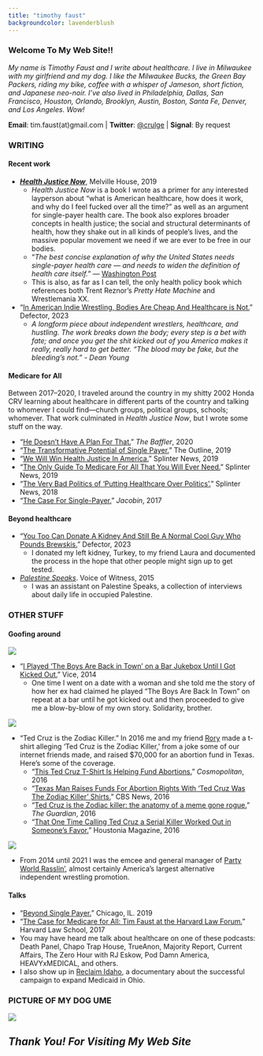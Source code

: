 ```yaml
---
title: "timothy faust"
backgroundcolor: lavenderblush
---
```


### Welcome To My Web Site!!

*My name is Timothy Faust and I write about healthcare. I live in Milwaukee with my girlfriend and my dog. I like the Milwaukee Bucks, the Green Bay Packers, riding my bike, coffee with a whisper of Jameson, short fiction, and Japanese neo-noir. I’ve also lived in Philadelphia, Dallas, San Francisco, Houston, Orlando, Brooklyn, Austin, Boston, Santa Fe, Denver, and Los Angeles. Wow!*

**Email**: tim.faust(at)gmail.com | **Twitter**: [@crulge](https://www.twitter.com/crulge) | **Signal**: By request

### WRITING
#### Recent work

* ***[Health Justice Now](https://www.healthjusticenow.com/)***, Melville House, 2019 
	+ *Health Justice Now* is a book I wrote as a primer for any interested layperson about "what is American healthcare, how does it work, and why do I feel fucked over all the time?" as well as an argument for single-payer health care. The book also explores broader concepts in health justice; the social and structural determinants of health, how they shake out in all kinds of people's lives, and the massive popular movement we need if we are ever to be free in our bodies. 
	+ "*The best concise explanation of why the United States needs single-payer health care — and needs to widen the definition of health care itself.*" — [Washington Post](https://www.washingtonpost.com/opinions/2019/08/14/why-we-need-single-payer-health-care-health-justice/)
	+ This is also, as far as I can tell, the only health policy book which references both Trent Reznor's *Pretty Hate Machine* and Wrestlemania XX.

* “[In American Indie Wrestling, Bodies Are Cheap And Healthcare is Not.](https://defector.com/in-american-indie-wrestling-bodies-are-cheap-and-healthcare-is-not)” Defector, 2023
	+ *A longform piece about independent wrestlers, healthcare, and hustling. The work breaks down the body; every step is a bet with fate; and once you get the shit kicked out of you America makes it really, really hard to get better. “The blood may be fake, but the bleeding’s not.” - Dean Young*

#### Medicare for All
Between 2017--2020, I traveled around the country in my shitty 2002 Honda CRV learning about healthcare in different parts of the country and talking to whomever I could find---church groups, political groups, schools; whomever. That work culminated in *Health Justice Now*, but I wrote some stuff on the way.

* “[He Doesn’t Have A Plan For That.](https://thebaffler.com/latest/he-doesnt-have-a-plan-for-that-faust)” *The Baffler*, 2020
* “[The Transformative Potential of Single Payer.](https://theoutline.com/post/7735/health-justice-now-excerpt-single-payer)” The Outline, 2019
* “[We Will Win Health Justice In America.](https://splinternews.com/we-will-win-health-justice-in-america-1837003733)” Splinter News, 2019
* “[The Only Guide To Medicare For All That You Will Ever Need.](https://splinternews.com/the-only-guide-to-medicare-for-all-that-you-will-ever-n-1832594853)” Splinter News, 2019
* “[The Very Bad Politics of 'Putting Healthcare Over Politics'.](https://splinternews.com/the-very-bad-politics-of-putting-healthcare-over-politi-1822806820)” Splinter News, 2018
* "[The Case For Single-Payer.](https://jacobin.com/2017/10/single-payer-medicare-for-all-bernie-sanders)" *Jacobin*, 2017


#### Beyond healthcare
* “[You Too Can Donate A Kidney And Still Be A Normal Cool Guy Who Pounds Brewskis.](https://defector.com/you-too-can-donate-a-kidney-and-still-be-a-normal-cool-guy-who-pounds-brewskis)” Defector, 2023
	+ I donated my left kidney, Turkey, to my friend Laura and documented the process in the hope that other people might sign up to get tested.
* [*Palestine Speaks*](https://voiceofwitness.org/oral-history-book-series/palestine-speaks-voices-from-the-west-bank-and-gaza/). Voice of Witness, 2015
	+ I was an assistant on Palestine Speaks, a collection of interviews about daily life in occupied Palestine.

### OTHER STUFF
#### Goofing around
[![](sottovoicetheboysareback.jpg){fig-alt="boys"}](https://www.vice.com/en/article/dpwa7w/i-played-the-boys-are-back-in-town-on-a-bar-jukebox-until-i-got-kicked-out-832)

* “[I Played 'The Boys Are Back in Town' on a Bar Jukebox Until I Got Kicked Out.](https://www.vice.com/en/article/dpwa7w/i-played-the-boys-are-back-in-town-on-a-bar-jukebox-until-i-got-kicked-out-832)” Vice, 2014
	+ One time I went on a date with a woman and she told me the story of how her ex had claimed he played “The Boys Are Back In Town” on repeat at a bar until he got kicked out and then proceeded to give me a blow-by-blow of my own story. Solidarity, brother.

![](tedcruz.webp){fig-alt="tedcruz"}


* “Ted Cruz is the Zodiac Killer.” In 2016 me and my friend [Rory](https://www.twitter.com/BoneJail) made a t-shirt alleging ‘Ted Cruz is the Zodiac Killer,’ from a joke some of our internet friends made, and raised $70,000 for an abortion fund in Texas. Here’s some of the coverage. 
	+ “[This Ted Cruz T-Shirt Is Helping Fund Abortions.](https://www.cosmopolitan.com/politics/news/a53952/ted-cruz-zodiac-killer-tshirts-abortion/)” *Cosmopolitan*, 2016
	+ “[Texas Man Raises Funds For Abortion Rights With 'Ted Cruz Was The Zodiac Killer' Shirts.](https://www.cbsnews.com/sanfrancisco/news/texas-man-sells-ted-cruz-was-the-zodiac-killer-shirts-for-abortion-rights-group/)” CBS News, 2016
	+ “[Ted Cruz is the Zodiac killer: the anatomy of a meme gone rogue.](https://www.theguardian.com/us-news/2016/mar/09/ted-cruz-zodiac-killer-meme)” *The Guardian*, 2016
	+ “[That One Time Calling Ted Cruz a Serial Killer Worked Out in Someone’s Favor.](https://www.houstoniamag.com/news-and-city-life/2016/03/t-shirts-designed-by-rice-grad-depict-ted-cruz-as-zodiac-killer-raise-70-000-for-abortion-advocacy)" Houstonia Magazine, 2016 

![](tq.jpg){fig-alt="tq"}

* From 2014 until 2021 I was the emcee and general manager of [Party World Rasslin’](https://www.youtube.com/watch?v=EZ6yOmA1ue0&list=PLA8pdHjNHe2zgH6mEnr9PXMCha6KmA9X3&index=19), almost certainly America’s largest alternative independent wrestling promotion.

#### Talks
* “[Beyond Single Payer.](https://www.youtube.com/watch?v=yeLxQ8vpIlg)” Chicago, IL. 2019
* “[The Case for Medicare for All: Tim Faust at the Harvard Law Forum.](https://www.youtube.com/watch?v=yQAVBqm6cx0)” Harvard Law School, 2017
* You may have heard me talk about healthcare on one of these podcasts: Death Panel, Chapo Trap House, TrueAnon, Majority Report, Current Affairs, The Zero Hour with RJ Eskow, Pod Damn America, HEAVYxMEDICAL, and others.
* I also show up in [Reclaim Idaho](https://www.reclaimidahofilm.com/), a documentary about the successful campaign to expand Medicaid in Ohio.


### PICTURE OF MY DOG UME
![](ume_orange_blanket.jpg){fig-alt="ume"}


## ***Thank You! For Visiting My Web Site***
